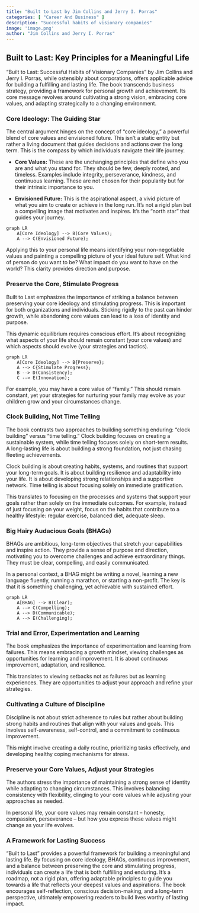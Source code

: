 ```yaml
---
title: "Built to Last by Jim Collins and Jerry I. Porras"
categories: [ "Career And Business" ]
description: "Successful habits of visionary companies"
image: 'image.png'
author: "Jim Collins and Jerry I. Porras"
---
```

## Built to Last: Key Principles for a Meaningful Life

"Built to Last: Successful Habits of Visionary Companies" by Jim Collins and Jerry I. Porras, while ostensibly about corporations, offers applicable advice for building a fulfilling and lasting life.  The book transcends business strategy, providing a framework for personal growth and achievement.  Its core message revolves around cultivating a strong vision, embracing core values, and adapting strategically to a changing environment.

### Core Ideology: The Guiding Star

The central argument hinges on the concept of "core ideology," a powerful blend of core values and envisioned future.  This isn't a static entity but rather a living document that guides decisions and actions over the long term.  This is the compass by which individuals navigate their life journey.

*   **Core Values:** These are the unchanging principles that define who you are and what you stand for. They should be few, deeply rooted, and timeless.  Examples include integrity, perseverance, kindness, and continuous learning.  These are not chosen for their popularity but for their intrinsic importance to you.

*   **Envisioned Future:** This is the aspirational aspect, a vivid picture of what you aim to create or achieve in the long run. It’s not a rigid plan but a compelling image that motivates and inspires.  It's the "north star" that guides your journey.

```mermaid
graph LR
    A[Core Ideology] --> B(Core Values);
    A --> C(Envisioned Future);
```

Applying this to your personal life means identifying your non-negotiable values and painting a compelling picture of your ideal future self.  What kind of person do you want to be? What impact do you want to have on the world?  This clarity provides direction and purpose.


### Preserve the Core, Stimulate Progress

Built to Last emphasizes the importance of striking a balance between preserving your core ideology and stimulating progress. This is important for both organizations and individuals. Sticking rigidly to the past can hinder growth, while abandoning core values can lead to a loss of identity and purpose.

This dynamic equilibrium requires conscious effort.  It's about recognizing what aspects of your life should remain constant (your core values) and which aspects should evolve (your strategies and tactics).

```mermaid
graph LR
    A[Core Ideology] --> B{Preserve};
    A --> C{Stimulate Progress};
    B --> D(Consistency);
    C --> E(Innovation);
```

For example, you may have a core value of "family."  This should remain constant, yet your strategies for nurturing your family may evolve as your children grow and your circumstances change.


### Clock Building, Not Time Telling

The book contrasts two approaches to building something enduring: "clock building" versus "time telling." Clock building focuses on creating a sustainable system, while time telling focuses solely on short-term results. A long-lasting life is about building a strong foundation, not just chasing fleeting achievements.

Clock building is about creating habits, systems, and routines that support your long-term goals. It is about building resilience and adaptability into your life.  It is about developing strong relationships and a supportive network.  Time telling is about focusing solely on immediate gratification.

This translates to focusing on the processes and systems that support your goals rather than solely on the immediate outcomes.  For example, instead of just focusing on your weight, focus on the habits that contribute to a healthy lifestyle: regular exercise, balanced diet, adequate sleep.


### Big Hairy Audacious Goals (BHAGs)

BHAGs are ambitious, long-term objectives that stretch your capabilities and inspire action.  They provide a sense of purpose and direction, motivating you to overcome challenges and achieve extraordinary things.  They must be clear, compelling, and easily communicated.

In a personal context, a BHAG might be writing a novel, learning a new language fluently, running a marathon, or starting a non-profit.  The key is that it is something challenging, yet achievable with sustained effort.

```mermaid
graph LR
    A[BHAG] --> B(Clear);
    A --> C(Compelling);
    A --> D(Communicable);
    A --> E(Challenging);
```


### Trial and Error, Experimentation and Learning

The book emphasizes the importance of experimentation and learning from failures.  This means embracing a growth mindset, viewing challenges as opportunities for learning and improvement.  It is about continuous improvement, adaptation, and resilience.


This translates to viewing setbacks not as failures but as learning experiences. They are opportunities to adjust your approach and refine your strategies.


### Cultivating a Culture of Discipline

Discipline is not about strict adherence to rules but rather about building strong habits and routines that align with your values and goals.  This involves self-awareness, self-control, and a commitment to continuous improvement.

This might involve creating a daily routine, prioritizing tasks effectively, and developing healthy coping mechanisms for stress.


### Preserve your Core Values, Adjust your Strategies

The authors stress the importance of maintaining a strong sense of identity while adapting to changing circumstances.  This involves balancing consistency with flexibility, clinging to your core values while adjusting your approaches as needed.

In personal life, your core values may remain constant – honesty, compassion, perseverance – but how you express these values might change as your life evolves.


###  A Framework for Lasting Success

"Built to Last" provides a powerful framework for building a meaningful and lasting life.  By focusing on core ideology, BHAGs, continuous improvement, and a balance between preserving the core and stimulating progress, individuals can create a life that is both fulfilling and enduring.  It's a roadmap, not a rigid plan, offering adaptable principles to guide you towards a life that reflects your deepest values and aspirations.  The book encourages self-reflection, conscious decision-making, and a long-term perspective, ultimately empowering readers to build lives worthy of lasting impact.

